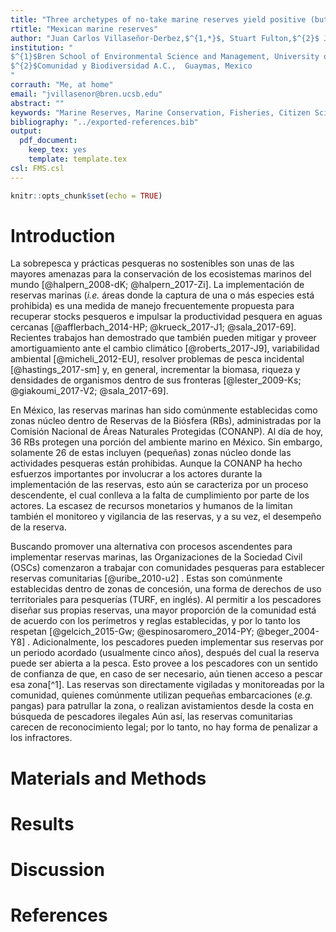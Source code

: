 ```yaml
---
title: "Three archetypes of no-take marine reserves yield positive (but idiosyncratic) social and ecological benefits in Mexico"
rtitle: "Mexican marine reserves"
author: "Juan Carlos Villaseñor-Derbez,$^{1,*}$, Stuart Fulton,$^{2}$ Jorge Torre,$^{2}$"
institution: "
$^{1}$Bren School of Environmental Science and Management, University of California, Santa Barbara, Santa Barbara, CA, USA\\newline
$^{2}$Comunidad y Biodiversidad A.C.,  Guaymas, Mexico
"
corrauth: "Me, at home"
email: "jvillasenor@bren.ucsb.edu"
abstract: ""
keywords: "Marine Reserves, Marine Conservation, Fisheries, Citizen Science, Mexico"
bibliography: "../exported-references.bib"
output:
  pdf_document:
    keep_tex: yes
    template: template.tex
csl: FMS.csl
---
```


```r
knitr::opts_chunk$set(echo = TRUE)
```

# Introduction

La sobrepesca y prácticas pesqueras no sostenibles son unas de las mayores amenazas para la conservación de los ecosistemas marinos del mundo [@halpern_2008-dK; @halpern_2017-Zi]. La implementación de reservas marinas (*i.e.* áreas donde la captura de una o más especies está prohibida) es una medida de manejo frecuentemente propuesta para recuperar stocks pesqueros e impulsar la productividad pesquera en aguas cercanas [@afflerbach_2014-HP; @krueck_2017-J1; @sala_2017-69]. Recientes trabajos han demostrado que también pueden mitigar y proveer amortiguamiento ante el cambio climático [@roberts_2017-J9], variabilidad ambiental [@micheli_2012-EU], resolver problemas de pesca incidental [@hastings_2017-sm] y, en general, incrementar la biomasa, riqueza y densidades de organismos dentro de sus fronteras [@lester_2009-Ks; @giakoumi_2017-V2; @sala_2017-69].

En México, las reservas marinas han sido comúnmente establecidas como zonas núcleo dentro de Reservas de la Biósfera (RBs), administradas por la Comisión Nacional de Áreas Naturales Protegidas (CONANP). Al día de hoy, 36 RBs protegen una porción del ambiente marino en México. Sin embargo, solamente 26 de estas incluyen (pequeñas) zonas núcleo donde las actividades pesqueras están prohibidas. Aunque la CONANP ha hecho esfuerzos importantes por involucrar a los actores durante la implementación de las reservas, esto aún se caracteriza por un proceso descendente, el cual conlleva a la falta de cumplimiento por parte de los actores. La escasez de recursos monetarios y humanos de la limitan también el monitoreo y vigilancia de las reservas, y a su vez, el desempeño de la reserva.

Buscando promover una alternativa con procesos ascendentes para implementar reservas marinas, las Organizaciones de la Sociedad Civil (OSCs) comenzaron a trabajar con comunidades pesqueras para establecer reservas comunitarias [@uribe_2010-u2] . Estas son comúnmente establecidas dentro de zonas de concesión, una forma de derechos de uso territoriales para pesquerías (TURF, en inglés). Al permitir a los pescadores diseñar sus propias reservas, una mayor proporción de la comunidad está de acuerdo con los perímetros y reglas establecidas, y por lo tanto los respetan [@gelcich_2015-Gw; @espinosaromero_2014-PY; @beger_2004-Y8] . Adicionalmente, los pescadores pueden implementar sus reservas por un periodo acordado (usualmente cinco años), después del cual la reserva puede ser abierta a la pesca. Esto provee a los pescadores con un sentido de confianza de que, en caso de ser necesario, aún tienen acceso a pescar esa zona[^1]. Las reservas son directamente vigiladas y monitoreadas por la comunidad, quienes comúnmente utilizan pequeñas embarcaciones (*e.g.* pangas) para patrullar la zona, o realizan avistamientos desde la costa en búsqueda de pescadores ilegales Aún así, las reservas comunitarias carecen de reconocimiento legal; por lo tanto, no hay forma de penalizar a los infractores.

# Materials and Methods

# Results

# Discussion

# References
